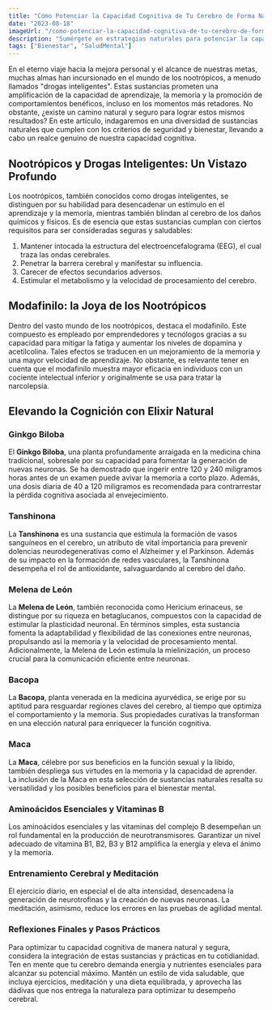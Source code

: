 ```yaml
---
title: "Cómo Potenciar la Capacidad Cognitiva de Tu Cerebro de Forma Natural"
date: "2023-08-18"
imageUrl: "/como-potenciar-la-capacidad-cognitiva-de-tu-cerebro-de-forma-natural.webp"
description: "Sumérgete en estrategias naturales para potenciar la capacidad cognitiva de tu cerebro. Desde hábitos alimenticios hasta ejercicios mentales, descubre cómo mantener tu mente aguda y optimizar tu rendimiento cognitivo."
tags: ["Bienestar", "SaludMental"]
---
```


<CustomImage
  src="https://raw.githubusercontent.com/sebiten/posts/main/images/como-potenciar-la-capacidad-cognitiva-de-tu-cerebro-de-forma-natural.webp"
  alt="Cómo Potenciar la Capacidad Cognitiva de Tu Cerebro de Forma Natural"
/>

En el eterno viaje hacia la mejora personal y el alcance de nuestras metas, muchas almas han incursionado en el mundo de los nootrópicos, a menudo llamados "drogas inteligentes". Estas sustancias prometen una amplificación de la capacidad de aprendizaje, la memoria y la promoción de comportamientos benéficos, incluso en los momentos más retadores. No obstante, ¿existe un camino natural y seguro para lograr estos mismos resultados? En este artículo, indagaremos en una diversidad de sustancias naturales que cumplen con los criterios de seguridad y bienestar, llevando a cabo un realce genuino de nuestra capacidad cognitiva.

## Nootrópicos y Drogas Inteligentes: Un Vistazo Profundo

Los nootrópicos, también conocidos como drogas inteligentes, se distinguen por su habilidad para desencadenar un estímulo en el aprendizaje y la memoria, mientras también blindan al cerebro de los daños químicos y físicos. Es de esencia que estas sustancias cumplan con ciertos requisitos para ser consideradas seguras y saludables:

1. Mantener intocada la estructura del electroencefalograma (EEG), el cual traza las ondas cerebrales.
2. Penetrar la barrera cerebral y manifestar su influencia.
3. Carecer de efectos secundarios adversos.
4. Estimular el metabolismo y la velocidad de procesamiento del cerebro.

## Modafinilo: la Joya de los Nootrópicos

Dentro del vasto mundo de los nootrópicos, destaca el modafinilo. Este compuesto es empleado por emprendedores y tecnólogos gracias a su capacidad para mitigar la fatiga y aumentar los niveles de dopamina y acetilcolina. Tales efectos se traducen en un mejoramiento de la memoria y una mayor velocidad de aprendizaje. No obstante, es relevante tener en cuenta que el modafinilo muestra mayor eficacia en individuos con un cociente intelectual inferior y originalmente se usa para tratar la narcolepsia.

## Elevando la Cognición con Elixir Natural

### Ginkgo Biloba

El **Ginkgo Biloba**, una planta profundamente arraigada en la medicina china tradicional, sobresale por su capacidad para fomentar la generación de nuevas neuronas. Se ha demostrado que ingerir entre 120 y 240 miligramos horas antes de un examen puede avivar la memoria a corto plazo. Además, una dosis diaria de 40 a 120 miligramos es recomendada para contrarrestar la pérdida cognitiva asociada al envejecimiento.

### Tanshinona

La **Tanshinona** es una sustancia que estimula la formación de vasos sanguíneos en el cerebro, un atributo de vital importancia para prevenir dolencias neurodegenerativas como el Alzheimer y el Parkinson. Además de su impacto en la formación de redes vasculares, la Tanshinona desempeña el rol de antioxidante, salvaguardando al cerebro del daño.

### Melena de León

La **Melena de León**, también reconocida como Hericium erinaceus, se distingue por su riqueza en betaglucanos, compuestos con la capacidad de estimular la plasticidad neuronal. En términos simples, esta sustancia fomenta la adaptabilidad y flexibilidad de las conexiones entre neuronas, propulsando así la memoria y la velocidad de procesamiento mental. Adicionalmente, la Melena de León estimula la mielinización, un proceso crucial para la comunicación eficiente entre neuronas.

### Bacopa

La **Bacopa**, planta venerada en la medicina ayurvédica, se erige por su aptitud para resguardar regiones claves del cerebro, al tiempo que optimiza el comportamiento y la memoria. Sus propiedades curativas la transforman en una elección natural para enriquecer la función cognitiva.

### Maca

La **Maca**, célebre por sus beneficios en la función sexual y la libido, también despliega sus virtudes en la memoria y la capacidad de aprender. La inclusión de la Maca en esta selección de sustancias naturales resalta su versatilidad y los posibles beneficios para el bienestar mental.

### Aminoácidos Esenciales y Vitaminas B

Los aminoácidos esenciales y las vitaminas del complejo B desempeñan un rol fundamental en la producción de neurotransmisores. Garantizar un nivel adecuado de vitamina B1, B2, B3 y B12 amplifica la energía y eleva el ánimo y la memoria.

### Entrenamiento Cerebral y Meditación

El ejercicio diario, en especial el de alta intensidad, desencadena la generación de neurotrofinas y la creación de nuevas neuronas. La meditación, asimismo, reduce los errores en las pruebas de agilidad mental.

### Reflexiones Finales y Pasos Prácticos

Para optimizar tu capacidad cognitiva de manera natural y segura, considera la integración de estas sustancias y prácticas en tu cotidianidad. Ten en mente que tu cerebro demanda energía y nutrientes esenciales para alcanzar su potencial máximo. Mantén un estilo de vida saludable, que incluya ejercicios, meditación y una dieta equilibrada, y aprovecha las dádivas que nos entrega la naturaleza para optimizar tu desempeño cerebral.
